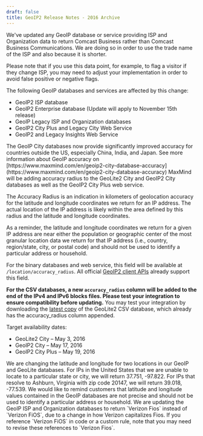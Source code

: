 ```yaml
---
draft: false
title: GeoIP2 Release Notes - 2016 Archive
---
```


<ReleaseNote date="2016-11-08" title="Change to Comcast Business ISP name">
We've updated any GeoIP database or service providing ISP and Organization data
to return Comcast Business rather than Comcast Business Communications. We are
doing so in order to use the trade name of the ISP and also because it is
shorter.

Please note that if you use this data point, for example, to flag a visitor if
they change ISP, you may need to adjust your implementation in order to avoid
false positive or negative flags.

The following GeoIP databases and services are affected by this change:

- GeoIP2 ISP database
- GeoIP2 Enterprise database (Update will apply to November 15th release)
- GeoIP Legacy ISP and Organization databases
- GeoIP2 City Plus and Legacy City Web Service
- GeoIP2 and Legacy Insights Web Service

</ReleaseNote>

<ReleaseNote date="2016-09-15" title="Improved GeoIP accuracy outside the US">
The GeoIP City databases now provide significantly improved accuracy for
countries outside the US, especially China, India, and Japan. See more
information about GeoIP accuracy on
[https://www.maxmind.com/en/geoip2-city-database-accuracy](https://www.maxmind.com/en/geoip2-city-database-accuracy)
</ReleaseNote>

<ReleaseNote date="2016-04-26" title="Accuracy radius to be added to GeoLite2 City, GeoIP2 City, and GeoIP2 City Plus">
MaxMind will be adding accuracy radius to the GeoLite2 City and GeoIP2 City
databases as well as the GeoIP2 City Plus web service.

The Accuracy Radius is an indication in kilometers of geolocation accuracy for
the latitude and longitude coordinates we return for an IP address. The actual
location of the IP address is likely within the area defined by this radius and
the latitude and longitude coordinates.

As a reminder, the latitude and longitude coordinates we return for a given IP
address are near either the population or geographic center of the most
granular location data we return for that IP address (i.e., country,
region/state, city, or postal code) and should not be used to identify a
particular address or household.

For the binary databases and web service, this field will be available at
`/location/accuracy_radius`. All official [GeoIP2 client
APIs](/geoip/geolocate-an-ip/databases/#official-maxmind-api-clients) already
support this field.

**For the CSV databases, a new `accuracy_radius` column will be added to the
end of the IPv4 and IPv6 blocks files. Please test your integration to ensure
compatibility before updating.** You may test your integration by downloading
the [latest
copy](/geoip/geoip2/geolite2/) of the
GeoLite2 CSV database, which already has the accuracy_radius column appended.

Target availability dates:

- GeoLite2 City – May 3, 2016
- GeoIP2 City – May 17, 2016
- GeoIP2 City Plus – May 19, 2016

</ReleaseNote>

<ReleaseNote date="2016-04-11" title="Change in default lat/lon">
We are changing the latitude and longitude for two locations in our GeoIP and
GeoLite databases. For IPs in the United States that we are unable to locate to
a particular state or city, we will return 37.751, -97.822. For IPs that
resolve to Ashburn, Virginia with zip code 20147, we will return 39.018,
-77.539. We would like to remind customers that latitude and longitude values
contained in the GeoIP databases are not precise and should not be used to
identify a particular address or household.
</ReleaseNote>

<ReleaseNote date="2016-02-26" title="Capitalization change for Verizon FiOS">
We are updating the GeoIP ISP and Organization databases to return `Verizon
Fios` instead of `Verizon FiOS`, due to a change in how Verizon capitalizes
Fios. If you reference `Verizon FiOS` in code or a custom rule, note that you
may need to revise these references to `Verizon Fios`.
</ReleaseNote>
